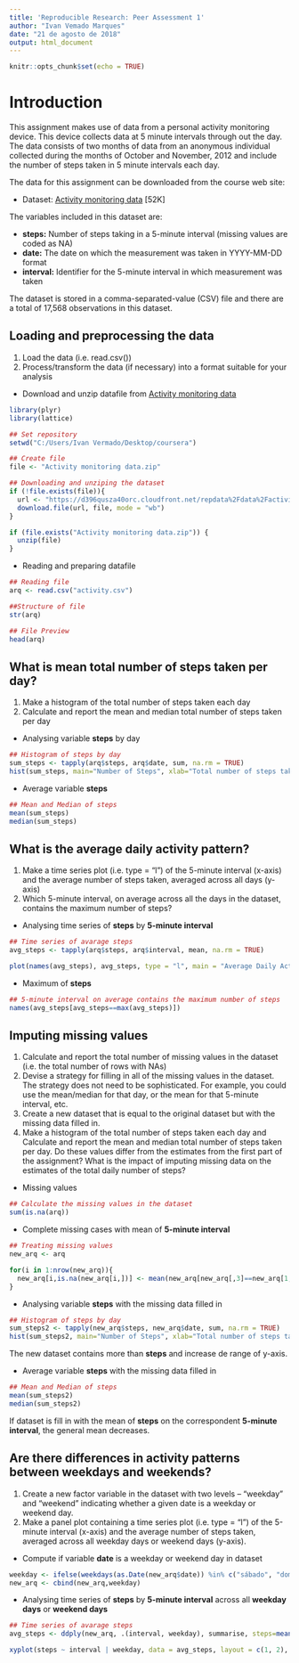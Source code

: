 ```yaml
---
title: 'Reproducible Research: Peer Assessment 1'
author: "Ivan Vemado Marques"
date: "21 de agosto de 2018"
output: html_document
---
```


```r
knitr::opts_chunk$set(echo = TRUE)
```

# Introduction

This assignment makes use of data from a personal activity monitoring device. This device collects data at 5 minute intervals through out the day. The data consists of two months of data from an anonymous individual collected during the months of October and November, 2012 and include the number of steps taken in 5 minute intervals each day.

The data for this assignment can be downloaded from the course web site:

* Dataset: [Activity monitoring data](https://d396qusza40orc.cloudfront.net/repdata%2Fdata%2Factivity.zip) [52K]

The variables included in this dataset are:

* **steps:** Number of steps taking in a 5-minute interval (missing values are coded as \color{red}{\verb|NA|}NA)
* **date:** The date on which the measurement was taken in YYYY-MM-DD format
* **interval:** Identifier for the 5-minute interval in which measurement was taken

The dataset is stored in a comma-separated-value (CSV) file and there are a total of 17,568 observations in this dataset.


## Loading and preprocessing the data

1. Load the data (i.e. read.csv())
2. Process/transform the data (if necessary) into a format suitable for your analysis

* Download and unzip datafile from [Activity monitoring data](https://d396qusza40orc.cloudfront.net/repdata%2Fdata%2Factivity.zip)

```r
library(plyr)
library(lattice)

## Set repository
setwd("C:/Users/Ivan Vermado/Desktop/coursera")

## Create file
file <- "Activity monitoring data.zip"

## Downloading and unziping the dataset
if (!file.exists(file)){
  url <- "https://d396qusza40orc.cloudfront.net/repdata%2Fdata%2Factivity.zip"
  download.file(url, file, mode = "wb")
}  

if (file.exists("Activity monitoring data.zip")) { 
  unzip(file)
}
```

* Reading and preparing datafile

```r
## Reading file
arq <- read.csv("activity.csv")

##Structure of file
str(arq)

## File Preview
head(arq)
```


## What is mean total number of steps taken per day?

1. Make a histogram of the total number of steps taken each day
2. Calculate and report the mean and median total number of steps taken per day

* Analysing variable **steps** by day

```r
## Histogram of steps by day
sum_steps <- tapply(arq$steps, arq$date, sum, na.rm = TRUE)
hist(sum_steps, main="Number of Steps", xlab="Total number of steps taken each day", ylab = "Number of Days")
```

* Average variable **steps**

```r
## Mean and Median of steps
mean(sum_steps)
median(sum_steps)
```


## What is the average daily activity pattern?

1. Make a time series plot (i.e. type = "l") of the 5-minute interval (x-axis) and the average number of steps taken, averaged across all days (y-axis)
2. Which 5-minute interval, on average across all the days in the dataset, contains the maximum number of steps?

* Analysing time series of **steps** by **5-minute interval**

```r
## Time series of avarage steps
avg_steps <- tapply(arq$steps, arq$interval, mean, na.rm = TRUE)

plot(names(avg_steps), avg_steps, type = "l", main = "Average Daily Activity Pattern", xlab = "5-minute interval", ylab = "Average Steps")
```

* Maximum of **steps**

```r
## 5-minute interval on average contains the maximum number of steps
names(avg_steps[avg_steps==max(avg_steps)])
```


## Imputing missing values

1. Calculate and report the total number of missing values in the dataset (i.e. the total number of rows with NAs)
2. Devise a strategy for filling in all of the missing values in the dataset. The strategy does not need to be sophisticated. For example, you could use the mean/median for that day, or the mean for that 5-minute interval, etc.
3. Create a new dataset that is equal to the original dataset but with the missing data filled in.
4. Make a histogram of the total number of steps taken each day and Calculate and report the mean and median total number of steps taken per day. Do these values differ from the estimates from the first part of the assignment? What is the impact of imputing missing data on the estimates of the total daily number of steps?

* Missing values

```r
## Calculate the missing values in the dataset
sum(is.na(arq))
```

* Complete missing cases with mean of **5-minute interval**

```r
## Treating missing values
new_arq <- arq

for(i in 1:nrow(new_arq)){
  new_arq[i,is.na(new_arq[i,])] <- mean(new_arq[new_arq[,3]==new_arq[1,3],1], na.rm = TRUE)
}
```

* Analysing variable **steps** with the missing data filled in

```r
## Histogram of steps by day
sum_steps2 <- tapply(new_arq$steps, new_arq$date, sum, na.rm = TRUE)
hist(sum_steps2, main="Number of Steps", xlab="Total number of steps taken each day", ylab = "Number of Days")
```

The new dataset contains more than **steps** and increase de range of y-axis.


* Average variable **steps** with the missing data filled in

```r
## Mean and Median of steps
mean(sum_steps2)
median(sum_steps2)
```

If dataset is fill in with the mean of **steps** on the correspondent **5-minute interval**, the general mean decreases.


## Are there differences in activity patterns between weekdays and weekends?

1. Create a new factor variable in the dataset with two levels -- "weekday" and "weekend" indicating whether a given date is a weekday or weekend day.
2. Make a panel plot containing a time series plot (i.e. type = "l") of the 5-minute interval (x-axis) and the average number of steps taken, averaged across all weekday days or weekend days (y-axis).

* Compute if variable **date** is a weekday or weekend day in dataset

```r
weekday <- ifelse(weekdays(as.Date(new_arq$date)) %in% c("sábado", "domingo"), "weekend", "weekday")
new_arq <- cbind(new_arq,weekday)
```

* Analysing time series of **steps** by **5-minute interval** across all **weekday days** or **weekend days**

```r
## Time series of avarage steps
avg_steps <- ddply(new_arq, .(interval, weekday), summarise, steps=mean(steps))

xyplot(steps ~ interval | weekday, data = avg_steps, layout = c(1, 2), type="l", xlab = "Interval", ylab = "Number of steps")
```
